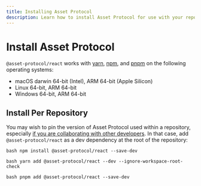 ```yaml
---
title: Installing Asset Protocol
description: Learn how to install Asset Protocol for use with your repository
---
```


# Install Asset Protocol

`@asset-protocol/react` works with [yarn](https://classic.yarnpkg.com/lang/en/), [npm](https://www.npmjs.com/), and [pnpm](https://pnpm.io/) on the following operating systems:

- macOS darwin 64-bit (Intel), ARM 64-bit (Apple Silicon)
- Linux 64-bit, ARM 64-bit
- Windows 64-bit, ARM 64-bit

## Install Per Repository

You may wish to pin the version of Asset Protocol used within a repository, especially [if you are
collaborating with other developers](../docs/core-concepts/remote-caching). In that case, add `@asset-protocol/react` as a dev dependency at the root
of the repository:

`bash npm install @asset-protocol/react --save-dev `

`bash yarn add @asset-protocol/react --dev --ignore-workspace-root-check`

`bash pnpm add @asset-protocol/react --save-dev`
